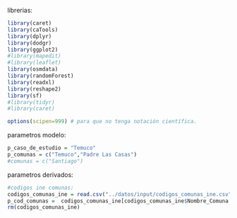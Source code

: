 
librerias:
```r
library(caret)
library(caTools)
library(dplyr)
library(dodgr)
library(ggplot2)
#library(mapedit)
#library(leaflet)
library(osmdata)
library(randomForest)
library(readxl)
library(reshape2)
library(sf)
#library(tidyr)
#library(caret)

```

```r
options(scipen=999) # para que no tenga notación científica.
```

parametros modelo:
```r
p_caso_de_estudio = "Temuco"
p_comunas = c("Temuco","Padre Las Casas")
#comunas = c("Santiago")

```

parametros derivados:
```r
#codigos ine comunas:
codigos_comunas_ine = read.csv("../datos/input/codigos_comunas_ine.csv",sep=";")
p_cod_comunas =  codigos_comunas_ine[codigos_comunas_ine$Nombre_Comuna %in% p_comunas,]
rm(codigos_comunas_ine)



```







